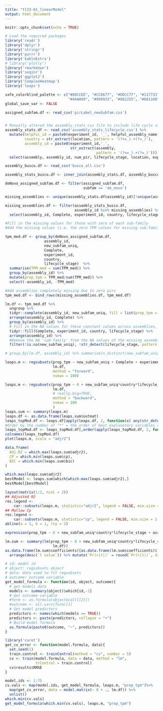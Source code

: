 ```yaml
---
title: "tl23-01_linearModel"
output: html_document
---
```


```r
knitr::opts_chunk$set(echo = TRUE)
```

```r
# Load the required packages
library('readr')
library('dplyr')
library('stringr')
library('purrr')
library('kableExtra')
# library('plotly')
library('rmarkdown')
library('seqinr')
library('ggplot2')
library('ComplexHeatmap')
library('leaps')

safe_colorblind_palette <- c("#88CCEE", "#CC6677", "#DDCC77", "#117733", "#332288", "#AA4499", 
                             "#44AA99", "#999933", "#882255", "#661100", "#6699CC", "#888888")
global_save_var <- FALSE
```

```r
assigned_subfam.df <- read_csv('pirLabel_newSubfam.csv')


# Manually altered the assembly_stats csv file to include life cycle stages and experimental identifiers.
assembly_stats.df <- read_csv('assembly_stats_lifecycle.csv') %>%
  mutate(helpful_id = paste0(experiment_id, '_', helpful_assembly_name),
         country = str_extract(location, pattern = '(?<=_).+(?=_)'),
         assembly_id = paste0(experiment_id,'_',
                              str_extract(assembly,
                                          pattern = '(?<=_).+(?=_)'))) %>%
  select(assembly, assembly_id, num_pir, lifecycle_stage, location, experiment_id, helpful_assembly_name, helpful_id, country)

assembly_busco.df <- read_csv('busco_all.csv')

assembly_stats_busco.df <- inner_join(assembly_stats.df, assembly_busco.df)
```

```r
deNovo_assigned_subfam.df <- filter(assigned_subfam.df, 
                                    subfam == 'de_novo')

missing_assemblies <- unique(assembly_stats.df$assembly_id)[!unique(assembly_stats.df$assembly_id) %in% unique(deNovo_assigned_subfam.df$assembly_id)]

missing_assemblies.df <- filter(assembly_stats_busco.df, 
                                assembly_id %in% missing_assemblies) %>% 
  select(assembly_id, Complete, experiment_id, country, lifecycle_stage)

#Fill in the missing values for those with zero of each sub-family
#Add the missing values (i.e. the zero TPM values for missing sub-families)

tpm_med.df <- group_by(deNovo_assigned_subfam.df, 
                  assembly_id, 
                  new_subfam_uniq,
                  Complete,
                  experiment_id,
                  country,
                  lifecycle_stage)  %>% 
  summarise(TPM_med = sum(TPM_med)) %>% 
  group_by(assembly_id) %>% 
  mutate(prop_tpm = TPM_med/sum(TPM_med)) %>% 
  select(-assembly_id, -TPM_med) 

#Add assemblies completely missing due to zero pirs
tpm_med.df <- bind_rows(missing_assemblies.df, tpm_med.df)

lm.df <- tpm_med.df %>% 
  ungroup %>% 
  tidyr::complete(assembly_id, new_subfam_uniq, fill = list(prop_tpm = 0)) %>% 
  arrange(assembly_id, Complete) %>% 
  group_by(assembly_id) %>% 
  # Fill in the NA values for these constant values across assemblies, arrange by Complete so that the filled-in values are used for fill.
  tidyr::fill(Complete, experiment_id, country, lifecycle_stage) %>% 
  arrange(assembly_id) %>% 
  #Remove the NA 'sub-family' from the NA values of the missing assemblies, and remove the liver/sporozoite/ook/ooc samples as these provide little extra information.
  filter(!is.na(new_subfam_uniq), !str_detect(lifecycle_stage, pattern = 'liver|mosquito_sporozoite|mosquito_oo'))

# group_by(lm.df, assembly_id) %>% summarise(n_distinct(new_subfam_uniq))
```

```r
leaps.m <- regsubsets(prop_tpm ~ new_subfam_uniq + Complete + experiment_id + country + lifecycle_stage,
                      lm.df, 
                      method = "forward", 
                      nvmax = 100)

leaps.m <- regsubsets(prop_tpm ~ 0 + new_subfam_uniq*country*lifecycle_stage*experiment_id + Complete,
                      lm.df, 
                      # really.big=TRUE,
                      method = "backward",
                      nvmax = 100
                      )
leaps.sum <- summary(leaps.m)
leaps.df <- as.data.frame(leaps.sum$outmat)
leaps_topMod.df <- leaps.df[apply(leaps.df, 2, function(x) any(str_detect(x, pattern = '\\*')))]
#Order by the number of "*" = the order of best explanatory variables of model
leaps_topMod.df <- leaps_topMod.df[,order(apply(leaps_topMod.df, 2, function(x) sum(str_count(x, pattern = '\\*'))), decreasing = TRUE)]
colnames(leaps_topMod.df)
plot(leaps.m, scale = "adjr2")

data.frame(
  Adj.R2 = which.max(leaps.sum$adjr2),
  CP = which.min(leaps.sum$cp),
  BIC = which.min(leaps.sum$bic)
)

which.max(leaps.sum$adjr2)
bestModel <- leaps.sum$which[which.max(leaps.sum$adjr2),]
bestModel[bestModel]

layout(matrix(1:2, ncol = 2))
## Adjusted R2
res.legend <-
    car::subsets(leaps.m, statistic="adjr2", legend = FALSE, min.size = 1, main = "Adjusted R^2")
## Mallow Cp
res.legend <-
    car::subsets(leaps.m, statistic="cp", legend = FALSE, min.size = 1, main = "Mallow Cp")
abline(a = 1, b = 1, lty = 2)

expression(prop_tpm ~ 0 + new_subfam_uniq*country*lifecycle_stage + assembly_id + experiment_id + Complete)

lm.sum <- summary(lm(prop_tpm ~ 0 + new_subfam_uniq*country*lifecycle_stage + experiment_id + Complete,
                      lm.df))
as.data.frame(lm.sum$coefficients)[as.data.frame(lm.sum$coefficients)$`Pr(>|t|)` < 0.05,] %>% 
  arrange(desc(`t value`)) %>% mutate(`Pr(>|t|)` = round(`Pr(>|t|)`, digits = 15))

```

```r

# id: model id
# object: regsubsets object
# data: data used to fit regsubsets
# outcome: outcome variable
get_model_formula <- function(id, object, outcome){
  # get models data
  models <- summary(object)$which[id,-1]
  # Get outcome variable
  #form <- as.formula(object$call[[2]])
  #outcome <- all.vars(form)[1]
  # Get model predictors
  predictors <- names(which(models == TRUE))
  predictors <- paste(predictors, collapse = "+")
  # Build model formula
  as.formula(paste0(outcome, "~", predictors))
}

library('caret')
get_cv_error <- function(model.formula, data){
  set.seed(1)
  train.control <- trainControl(method = "cv", number = 5)
  cv <- train(model.formula, data = data, method = "lm",
              trControl = train.control)
  cv$results$RMSE
}

model.ids <- 1:75
cv.vals <- map(model.ids, get_model_formula, leaps.m, "prop_tpm")%>%
  map(get_cv_error, data = model.matrix(~ 0 + ., lm.df)) %>%
  unlist()
which.min(cv.vals)
get_model_formula(which.min(cv.vals), leaps.m, "prop_tpm")

```

